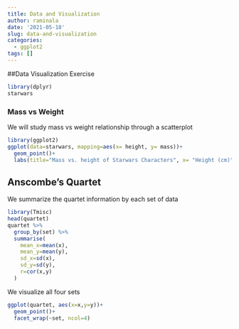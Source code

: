 ```yaml
---
title: Data and Visualization
author: raminala
date: '2021-05-18'
slug: data-and-visualization
categories: 
  - ggplot2
tags: []
---
```


##Data Visualization Exercise
```r
library(dplyr)
starwars
```
### Mass vs Weight
We will study mass vs weight relationship through a scatterplot
```r
library(ggplot2)
ggplot(data=starwars, mapping=aes(x= height, y= mass))+
  geom_point()+
  labs(title="Mass vs. height of Starwars Characters", x= "Height (cm)", y= "Weight(kg)")
```


## Anscombe's Quartet
We summarize the quartet information by each set of data
```r
library(Tmisc)
head(quartet)
quartet %>%
  group_by(set) %>%
  summarise(
    mean_x=mean(x),
    mean_y=mean(y),
    sd_x=sd(x),
    sd_y=sd(y),
    r=cor(x,y)
  )
```
We visualize all four sets
```r
ggplot(quartet, aes(x=x,y=y))+
  geom_point()+
  facet_wrap(~set, ncol=4)
```

